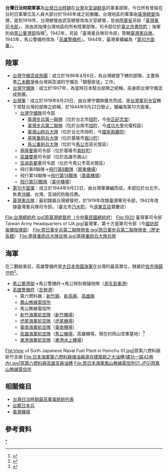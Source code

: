{{台灣軍事}}
{{台灣歷史}}

'''台灣日治時期軍事'''為[[台灣日治時期|台灣日治時期]]在[[臺灣|台灣]]及[[澎湖群島|澎湖群島]]的軍事部隊，今日所有曾經在台的日軍單位及人員大部分於1946年或之前撤離。台灣地區的軍事由[[臺灣總督|臺灣總督]]指揮，直到1919年，台灣總督由武官總督改為文官總督，並由[[陆军省|陸軍省]]另設「[[原臺灣軍司令部|臺灣軍司令部]]」，改由其指揮台灣地區的所有陸軍部隊，司令部位於[[臺北市_(州轄市)|臺北市]][[書院町|書院町]]；海軍則由[[馬公要港部|馬公要港部]]指揮<ref>{{Cite web|title=從影像窺探臺灣日本時代軍事史：日本駐臺部隊的軍事活動與生活|url=https://ncpiexhibition.ntmofa.gov.tw/tw/OnlineExhibition/Detail/20121418091169685|author=曾令毅|publisher=國家攝影文化中心|access-date=2021-09-05|archive-date=2021-09-05|archive-url=https://web.archive.org/web/20210905051050/https://ncpiexhibition.ntmofa.gov.tw/tw/OnlineExhibition/Detail/20121418091169685|dead-url=no}}</ref>。1942年，另設「臺灣憲兵隊司令部」管轄[[臺灣憲兵隊_(日治時期)|臺灣憲兵隊]]。1943年，馬公警備府改為「[[高雄警備府|高雄警備府]]」。1944年，臺灣軍擴編為「[[第10方面軍|第10方面軍]]」。

== 陸軍 ==

* [[台灣守備混成旅團|台灣守備混成旅團]]：成立於1896年4月6日，為台灣總督下轄的部隊，主要負責[[乙未戰爭|乙未戰爭]]後台灣與澎湖的守備及「鎮壓匪徒」工作。
* [[台灣守備隊|台灣守備隊]]：成立於1907年，為當時日本駐台部隊之統稱，前身即台灣守備混成旅團。
* [[台灣軍|台灣軍]]：成立於1919年8月20日，由台灣守備隊擴充而成，是[[台灣軍司令官|台灣軍司令官]]轄下常駐台灣的部隊之統稱，於1944年9月22日廢止，擴編為第10方面軍。
**[[台灣守備隊|台灣守備隊]]司令部
***[[臺灣步兵第一聯隊|臺灣步兵第一聯隊]]（位於台北市[[旭町_(台北市)|旭町]]，今[[中正紀念堂|中正紀念堂]]）
***[[原日軍步兵第二聯隊營舍|臺灣步兵第二聯隊]]（位於台南市[[旭町_(臺南市)|旭町]]，今[[成功大學|成功大學]]光復校區）
***[[臺灣山砲兵大隊|臺灣山砲兵大隊]]（位於台北市旭町，今[[國家兩廳院|國家兩廳院]]）
***[[基隆重砲兵大隊|基隆重砲兵大隊]]（位於基隆市[[堀川町_(基隆市)|堀川町]]）
***[[馬公重砲兵大隊|馬公重砲兵大隊]]（位於今[[馬公市|馬公市]]莒光營區）
**[[基隆要塞|基隆要塞]]司令部（位於基隆市[[眞砂町|眞砂町]]）
**[[高雄要塞|高雄要塞]]司令部（位於高雄市壽山）
**[[澎湖島要塞|澎湖島要塞]]司令部（位於今馬公市莒光營區）
**飛行第8聯隊→[[飛行第8戰隊_(日本陸軍)|飛行第8戰隊]]（[[屏東機場|屏東機場]]）
**飛行第14聯隊→[[飛行第14戰隊_(日本陸軍)|飛行第14戰隊]]（[[嘉義機場|嘉義機場]]）
**[[飛行第50戰隊_(日本陸軍)|飛行第50戰隊]]（[[臺中機場|臺中機場]]）
* [[第10方面軍|第10方面軍]]：成立於1944年9月22日，由台灣軍擴編而成，本部位於台北市，負責[[沖繩|沖繩]]、台灣、澎湖的防衛任務。
* [[臺灣憲兵隊_(日治時期)|臺灣憲兵隊]]：最初隸屬台灣總督府，於1919年改隸臺灣軍司令部，1942年改隸臺灣憲兵隊司令部。（臺北市[[乃木町|乃木町]]，今[[遠東百貨|遠東百貨]]寶慶店）
<gallery>
File:台灣總統府.jpg|原臺灣總督府（今[[中華民國總統府|中華民國總統府]]）
File:1920 臺灣軍司令部 Taiwan Army Headquarters of IJA.jpg|臺灣軍、第十方面軍司令部（今[[國防部後備指揮部|國防部後備指揮部]]）
File:原日軍步兵第二聯隊營舍.jpg|原日軍步兵第二聯隊營舍（歷史系館）
File:基隆重砲兵大隊兵營.jpg|基隆重砲兵大隊兵營
</gallery>

== 海軍 ==
在二戰結束前，高雄警備府是[[大日本帝國海軍|大日本帝國海軍]]在台灣的最高單位，隸屬於[[佐世保镇守府|佐市保鎮守府]]<ref>{{Cite journal|title=內海忠司與高雄港擴建： 以遷移海軍航空隊基地和建設工|author=林丁國|url=http://www.khm.org.tw/storage/files/1947/original/987758558860a376257e95d.pdf|journal=高雄文獻|issue=1|year=108-06|volume=9|access-date=2021-09-05|archive-date=2021-09-05|archive-url=https://web.archive.org/web/20210905051053/http://www.khm.org.tw/storage/files/1947/original/987758558860a376257e95d.pdf|dead-url=no}}</ref>。

* [[馬公要港部|馬公要港部]]→馬公警備府→馬公特別根據地隊（[[馬公港|測天島軍港]]）
* [[高雄警備府|高雄警備府]]（[[左營港|左營港]]）
**第六燃料廠：[[日本海軍第六燃料廠新竹支廠|新竹廠]]、[[清水眷村文化園區|新高廠]]、[[高雄煉油廠|高雄廠]]
**[[原日本海軍鳳山無線電信所|鳳山無線電信所]]
**馬公無線電信所
**[[新竹海軍航空隊|新竹海軍航空隊]]（[[新竹機場|新竹機場]]）
**[[虎尾海軍航空隊|虎尾海軍航空隊]]（[[虎尾機場|虎尾機場]]）
**[[臺南海軍航空隊|臺南海軍航空隊]]（[[臺南機場|臺南機場]]）
**[[高雄海軍航空隊|高雄海軍航空隊]]（[[馬公機場|馬公機場]]，高雄機場，現在的岡山空軍基地）<ref>{{Cite journal|title=日治時期的「高雄」飛行場研究|author=杜正宇|url=http://www.khm.org.tw/storage/files/312/original/11873024175f48b775cf3f1.pdf|journal=高雄文獻|issue=2|year=2011|volume=1|access-date=2021-09-09|archive-date=2021-09-09|archive-url=https://web.archive.org/web/20210909152030/http://www.khm.org.tw/storage/files/312/original/11873024175f48b775cf3f1.pdf|dead-url=no}}</ref>
**[[東港海軍航空隊|東港海軍航空隊]]（[[大鵬灣國家風景區|東港水上機場]]）
<gallery>
File:View of Sixth Japanese Naval Fuel Plant in Hsinchu 01.jpg|原第六燃料廠新竹支廠
File:日本海軍第六燃料廠煉油廠遺存建築群之大油槽(建功一路42巷內).jpg|原第六燃料廠高雄支廠油槽
File:原日本海軍鳳山無線電信所01.JPG|原鳳山無線電信所
</gallery>

== 相關條目 ==
*[[台灣日治時期最高軍事統帥列表|台灣日治時期最高軍事統帥列表]]
*[[台籍日本兵|台籍日本兵]]
*[[臺灣機場|臺灣機場]]

== 參考資料 ==
<references />{{台灣日治時期歷史事件}}
[[Category:台灣日治時期軍事|*]]